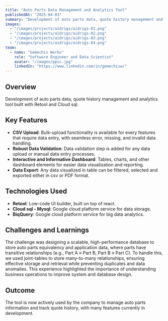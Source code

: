 ```yaml
---
title: "Auto Parts Data Management and Analytics Tool"
publishedAt: "2025-04-03"
summary: "Development of auto parts data, quote history management and analytics tool built with Retool and Cloud sql."
images:
  - "/images/projects/aidrigs/aidrigs-01.png"
  - "/images/projects/aidrigs/aidrigs-02.png"
  - "/images/projects/aidrigs/aidrigs-03.png"
  - "/images/projects/aidrigs/aidrigs-04.png"
team:
  - name: "Gemechis Worku"
    role: "Software Engineer and Data Scientist"
    avatar: "/images/ppic.jpg"
    linkedIn: "https://www.linkedin.com/in/gemechisw/"
---
```


## Overview

Development of auto parts data, quote history management and analytics tool built with Retool and Cloud sql.

## Key Features

- **CSV Upload**: Bulk-upload functionality is available for every features that require data entry, with seamless error, missing, and invalid data handling.
- **Robust Data Validation**: Data validation step is added for any data upload or manual data entry processes.
- **Interactive and Informative Dashboard**: Tables, charts, and other dashboard elements for easier data visualization and reporting.
- **Data Export**: Any data visualized in table can be filtered, selected and exported either in csv or PDF format.

## Technologies Used

- **Retool**: Low-code UI builder, built on top of react.
- **Cloud sql - Mysql**: Google cloud platform service for data storage.
- **BiqQuery**: Google cloud platform service for big data analytics.

## Challenges and Learnings

The challenge was designing a scalable, high-performance database to store auto parts equivalency and application data, where parts have transitive relationships (e.g., Part A ≡ Part B, Part B ≡ Part C). To handle this, we used joint-tables to store many-to-many relationships, ensuring effective storage and retrieval while preventing duplicates and data anomalies. This experience highlighted the importance of understanding business operations to improve system and database design.

## Outcome

The tool is now actively used by the company to manage auto parts information and track quote history, with many features currently in development.